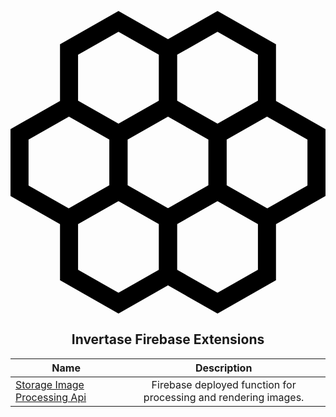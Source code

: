 <p align="center">
  <a href="https://rnfirebase.io">
    <svg
      xmlns="http://www.w3.org/2000/svg"
      version="1.1"
      viewBox="0 0 849.58 816"
      xmlSpace="preserve"
      style={{ width: '120px', height: '120px', fill: 'orange' }}
    >
      <path d="M424.79 588.77l-157.72-89.88v-180.3l157.72-89.88 157.72 89.88v180.3l-157.72 89.88zM315.77 470.59l109.03 62.13 109.03-62.13V346.88L424.8 284.75l-109.03 62.13v123.71z"></path>
      <path d="M157.72 588.77L0 498.89v-180.3l157.72-89.88 157.72 89.88v180.3l-157.72 89.88zM48.69 470.59l109.03 62.13 109.03-62.13V346.88l-109.03-62.13-109.03 62.13v123.71zM691.86 588.77l-157.72-89.88v-180.3l157.72-89.88 157.72 89.88v180.3l-157.72 89.88zM582.84 470.59l109.03 62.13 109.03-62.13V346.88l-109.03-62.13-109.03 62.13v123.71z"></path>
      <path d="M291.25 360.06l-157.72-89.88V89.88L291.25 0l157.72 89.88v180.3l-157.72 89.88zM182.23 241.88l109.03 62.13 109.03-62.13V118.17L291.25 56.05l-109.03 62.13v123.7z"></path>
      <path d="M558.33 360.06l-157.72-89.88V89.88L558.33 0l157.72 89.88v180.3l-157.72 89.88zM449.3 241.88l109.03 62.13 109.03-62.13V118.17L558.33 56.05 449.3 118.17v123.71z"></path>
      <g>
        <path d="M291.25 816l-157.72-89.88v-180.3l157.72-89.88 157.72 89.88v180.3L291.25 816zM182.23 697.83l109.03 62.13 109.03-62.13V574.12l-109.03-62.13-109.03 62.13v123.71z"></path>
        <path d="M558.33 816l-157.72-89.88v-180.3l157.72-89.88 157.72 89.88v180.3L558.33 816zM449.3 697.83l109.03 62.13 109.03-62.13V574.12l-109.03-62.13-109.03 62.13v123.71z"></path>
      </g>
    </svg>
    <br />
  </a>
  <h2 align="center">Invertase Firebase Extensions</h2>
</p>

| Name                                                          |                           Description                           |
| ------------------------------------------------------------- | :-------------------------------------------------------------: |
| [Storage Image Processing Api](/storage-image-processing-api) | Firebase deployed function for processing and rendering images. |
